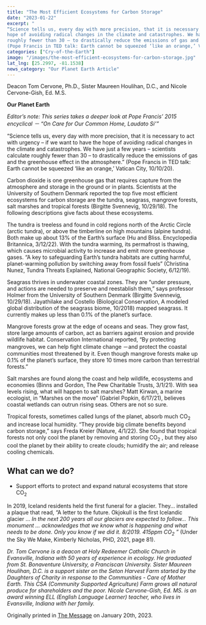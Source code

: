 ```yaml
---
title: "The Most Efficient Ecosystems for Carbon Storage"
date: "2023-01-22" 
excerpt: "
“Science tells us, every day with more precision, that it is necessary to act with urgency – if we want to have the
hope of avoiding radical changes in the climate and catastrophes. We have just a few years – scientists calculate
roughly fewer than 30 – to drastically reduce the emissions of gas and the greenhouse effect in the atmosphere.”
(Pope Francis in TED talk: Earth cannot be squeezed ‘like an orange,’ Vatican City, 10/10/20)."
categories: ["Cry-of-the-Earth"]
image: "/images/the-most-efficient-ecosystems-for-carbon-storage.jpg"
lat_lng: [25.2997, -81.1538]
news_category: "Our Planet Earth Article"
---
```


Deacon Tom Cervone, Ph.D., Sister Maureen Houlihan, D.C., and Nicole Cervone-Gish, Ed. M.S.

**Our Planet Earth**

_Editor’s note: This series takes a deeper look at Pope Francis’ 2015 encyclical － “On Care for Our Common
Home, Laudato Si’”_

“Science tells us, every day with more precision, that it is necessary to act with urgency – if we want to have the
hope of avoiding radical changes in the climate and catastrophes. We have just a few years – scientists calculate
roughly fewer than 30 – to drastically reduce the emissions of gas and the greenhouse effect in the atmosphere.”
(Pope Francis in TED talk: Earth cannot be squeezed ‘like an orange,’ Vatican City, 10/10/20).

Carbon dioxide is one greenhouse gas that requires capture from the atmosphere and storage in the ground or in
plants. Scientists at the University of Southern Denmark reported the top five most efficient ecosystems for
carbon storage are the tundra, seagrass, mangrove forests, salt marshes and tropical forests (Birgitte Svennevig,
10/29/18). The following descriptions give facts about these ecosystems.

The tundra is treeless and found in cold regions north of the Arctic Circle (arctic tundra), or above the
timberline on high mountains (alpine tundra). Both make up about 13% of the Earth’s surface (Hu and Bliss.
Encyclopedia Britannica, 3/12/22). With the tundra warming, its permafrost is thawing, which causes microbial
activity to increase and emit more greenhouse gases. “A key to safeguarding Earth’s tundra habitats are cutting
harmful, planet-warming pollution by switching away from fossil fuels” (Christina Nunez, Tundra Threats
Explained, National Geographic Society, 6/12/19).

Seagrass thrives in underwater coastal zones. They are “under pressure, and actions are needed to preserve and
reestablish them,” says professor Holmer from the University of Southern Denmark (Birgitte Svennevig,
10/29/18). Jayathilake and Costello (Biological Conservation, A modeled global distribution of the seagrass
biome, 10/2018) mapped seagrass. It currently makes up less than 0.1% of the planet’s surface.

Mangrove forests grow at the edge of oceans and seas. They grow fast, store large amounts of carbon, act as
barriers against erosion and provide wildlife habitat. Conservation International reported, “By protecting
mangroves, we can help fight climate change －and protect the coastal communities most threatened by it. Even
though mangrove forests make up 0.1% of the planet’s surface, they store 10 times more carbon than terrestrial
forests.”

Salt marshes are found along the coast and help wildlife, ecosystems and economies (Binns and Gordon, The
Pew Charitable Trusts, 3/1/21). With sea levels rising, what will happen to salt marshes? Matt Kirwan, a marine
ecologist, in “Marshes on the move” (Gabriel Popkin, 6/17/21), believes coastal wetlands can outrun rising seas.
Others are not so sure.

Tropical forests, sometimes called lungs of the planet, absorb much CO<sub>2</sub> and increase local humidity. “They
provide big climate benefits beyond carbon storage,” says Freda Kreier (Nature, 4/1/22). She found that tropical
forests not only cool the planet by removing and storing CO<sub>2</sub> , but they also cool the planet by their ability to
create clouds; humidify the air; and release cooling chemicals.

## What can we do?

- Support efforts to protect and expand natural ecosystems that store CO<sub>2</sub>

In 2019, Iceland residents held the first funeral for a glacier. They… installed a plaque that read, “A letter to the
future. Okjokull is the first Icelandic glacier ... _In the next 200 years all our glaciers are expected to follow…
This monument … acknowledges that we know what is happening and what needs to be done. Only you know if
we did it. 8/2019. 415ppm CO<sub>2</sub> ”_ (Under the Sky We Make, Kimberly Nicholas, PHD, 2021, page 81).

_Dr. Tom Cervone is a deacon at Holy Redeemer Catholic Church in Evansville, Indiana with 50 years of
experience in ecology. He graduated from St. Bonaventure University, a Franciscan University. Sister Maureen
Houlihan, D.C. is a support sister on the Seton Harvest Farm started by the Daughters of Charity in response to
the Communities - Care of Mother Earth. This CSA (Community Supported Agriculture) Farm grows all natural
produce for shareholders and the poor. Nicole Cervone-Gish, Ed. MS. is an award winning ELL (English
Language Learner) teacher, who lives in Evansville, Indiana with her family._

Originally printed in [The Message](https://evdiomessage.org/) on January 20th, 2023.
